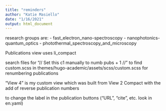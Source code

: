 ```yaml
---
title: "reminders"
author: "Katie Masiello"
date: "1/16/2021"
output: html_document
---
```


research groups are: 
- fast_electron_nano-spectroscopy
- nanophotonics-quantum_optics
- photothermal_spectroscopy_and_microscopy

Publications view uses li_compact 

search files for "// Set this c1 manually to numb pubs + 1 //" to find custom.scss in themes/hugo-academic/assets/scss/custom.scss for renumbering publications

"View 4" is my custom view which was built from View 2 Compact with the add of reverse publication numbers

to change the label in the publication buttons ("URL", "cite", etc. look in en.yaml)